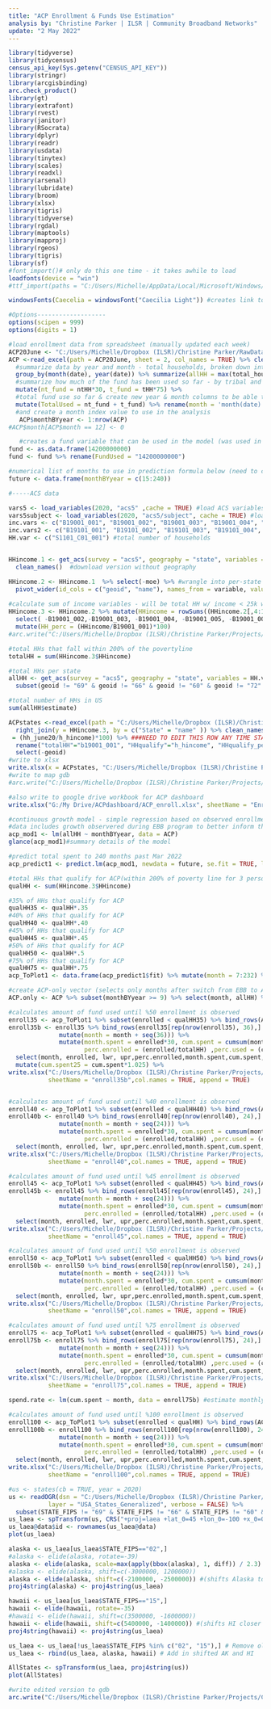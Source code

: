 ```yaml
---
title: "ACP Enrollment & Funds Use Estimation"
analysis by: "Christine Parker | ILSR | Community Broadband Networks"
update: "2 May 2022"
---
```



```r

library(tidyverse)
library(tidycensus)
census_api_key(Sys.getenv("CENSUS_API_KEY"))
library(stringr)
library(arcgisbinding)
arc.check_product()
library(gt)
library(extrafont)
library(rvest)
library(janitor)
library(RSocrata)
library(dplyr)
library(readr)
library(usdata)
library(tinytex)
library(scales)
library(readxl)
library(arsenal)
library(lubridate)
library(broom)
library(xlsx)
library(tigris)
library(tidyverse)
library(rgdal)
library(maptools)
library(mapproj)
library(rgeos)
library(tigris)
library(sf)
#font_import()# only do this one time - it takes awhile to load
loadfonts(device = "win")
#ttf_import(paths = "C:/Users/Michelle/AppData/Local/Microsoft/Windows/Fonts", recursive = TRUE)

windowsFonts(Caecelia = windowsFont("Caecilia Light")) #creates link to font to use in tables

#Options-------------------
options(scipen = 999)
options(digits = 1)
```

```r
#load enrollment data from spreadsheet (manually updated each week)
ACP20June <- "C:/Users/Michelle/Dropbox (ILSR)/Christine Parker/RawData/ACP/ACPWeeklyEnroll.xlsx"
ACP <-read_excel(path = ACP20June, sheet = 2, col_names = TRUE) %>% clean_names() %>%
  #summarize data by year and month - total households, broken down into tribal and non-tribal
  group_by(month(date), year(date)) %>% summarize(allHH = max(total_households), ntHH = max(non_tribal), tHH = max(tribal)) %>% 
  #summarize how much of the fund has been used so far - by tribal and non-tribal HH
  mutate(nt_fund = ntHH*30, t_fund = tHH*75) %>%
  #total fund use so far & create new year & month columns to be able to arrange...
  mutate(TotalUsed = nt_fund + t_fund) %>% rename(month = 'month(date)', year = 'year(date)') %>% arrange(year, month)
  #and create a month index value to use in the analysis
   ACP$monthBYyear <- 1:nrow(ACP)
#ACP$month[ACP$month == 12] <- 0

   #creates a fund variable that can be used in the model (was used in the original model set up, but is not currently being used)
fund <- as.data.frame(14200000000) 
fund <- fund %>% rename(FundUsed = "14200000000")

#numerical list of months to use in prediction formula below (need to change this after June)
future <- data.frame(monthBYyear = c(15:240))

#-----ACS data

vars5 <- load_variables(2020, "acs5" ,cache = TRUE) #load ACS variables in the 5 yr dataset
vars5subject <- load_variables(2020, "acs5/subject", cache = TRUE) #loads subject-table variables
inc.vars <- c("B19001_001", "B19001_002", "B19001_003", "B19001_004", "B19001_005" , "B19001_006", "B19001_007", "B19001_008", "B19001_009" ) #loads HH income fields from 5 year dataset (2016-2020) < $45K annual
inc.vars2 <- c("B19101_001", "B19101_002", "B19101_003", "B19101_004", "B19101_005"  ) #loads HH income fields from 5 year dataset (2015-2019)B19101_002
HH.var <- c("S1101_C01_001") #total number of households


HHincome.1 <- get_acs(survey = "acs5", geography = "state", variables = inc.vars, year = 2020, geometry = FALSE, moe_level = 95, state = NULL,cache_table = TRUE)%>%
  clean_names()  #download version without geography 

HHincome.2 <- HHincome.1  %>% select(-moe) %>% #wrangle into per-state records
  pivot_wider(id_cols = c("geoid", "name"), names_from = variable, values_from = estimate )  
  
#calculate sum of income variables - will be total HH w/ income < 25k within past 12 mo
HHincome.3 <- HHincome.2 %>% mutate(HHincome = rowSums((HHincome.2[,4:11]),na.rm = TRUE)) %>% 
  select( -B19001_002,-B19001_003, -B19001_004, -B19001_005, -B19001_006, -B19001_007, -B19001_008, -B19001_009) %>%
  mutate(HH_perc = (HHincome/B19001_001)*100) 
#arc.write("C:/Users/Michelle/Dropbox (ILSR)/Christine Parker/Projects/CBN InfoMap Requests/BroadbandingFunds/ACP/ACP/ACP.gdb/HHeligible2021",data = HHincome.3)

#total HHs that fall within 200% of the povertyline
totalHH = sum(HHincome.3$HHincome) 

#total HHs per state
allHH <- get_acs(survey = "acs5", geography = "state", variables = HH.var, year = 2020, geometry = TRUE, state = NULL, moe_level = 95, cache_table = TRUE) %>% clean_names() %>% #shift_geometry(preserve_area = FALSE, position = c("below","outside"))%>% 
  subset(geoid != "69" & geoid != "66" & geoid != "60" & geoid != "72" & geoid != "78")

#total number of HHs in US
sum(allHH$estimate)

ACPstates <-read_excel(path = "C:/Users/Michelle/Dropbox (ILSR)/Christine Parker/RawData/ACP/ACPWeeklyEnroll.xlsx", sheet = 3, col_names = TRUE)  %>%
  right_join(y = HHincome.3, by = c("State" = "name" )) %>% clean_names() %>% mutate(HHEoE_perc
 = (hh_june20/h_hincome)*100) %>% ###NEED TO EDIT THIS ROW ANY TIME STATE DATA IS UPDATED###
  rename("totalHH"="b19001_001", "HHqualify"="h_hincome", "HHqualify_perc" ="hh_perc") %>%
  select(-geoid)
#write to xlsx
write.xlsx(x = ACPstates, "C:/Users/Michelle/Dropbox (ILSR)/Christine Parker/Projects/CBN InfoMap Requests/BroadbandingFunds/ACP/Affordable-Connectivity-Program-Analysis/ACPbyState.xlsx")
#write to map gdb  
#arc.write("C:/Users/Michelle/Dropbox (ILSR)/Christine Parker/Projects/CBN InfoMap Requests/BroadbandingFunds/ACP/ACP/ACP.gdb/ACPstates20jUNE2022",data = ACPstates)

#also write to google drive workbook for ACP dashboard
write.xlsx("G:/My Drive/ACPdashboard/ACP_enroll.xlsx", sheetName = "EnrollByState", x = ACPstates, append = TRUE)

```

```r

#continuous growth model - simple regression based on observed enrollment through 22 Mar 2022
#data includes growth observered during EBB program to better inform the model
acp_mod1 <- lm(allHH ~ monthBYyear, data = ACP) 
glance(acp_mod1)#summary details of the model

#predict total spent to 240 months past Mar 2022
acp_predict1 <- predict.lm(acp_mod1, newdata = future, se.fit = TRUE, level = .95, interval = "prediction") 

#total HHs that qualify for ACP(within 200% of poverty line for 3 person HH)
qualHH <- sum(HHincome.3$HHincome)

#35% of HHs that qualify for ACP
qualHH35 <- qualHH*.35
#40% of HHs that qualify for ACP
qualHH40 <- qualHH*.40
#45% of HHs that qualify for ACP
qualHH45 <- qualHH*.45
#50% of HHs that qualify for ACP
qualHH50 <- qualHH*.5
#75% of HHs that qualify for ACP
qualHH75 <- qualHH*.75
acp_ToPlot1 <- data.frame(acp_predict1$fit) %>% mutate(month = 7:232) %>% rename(enrolled = fit)#create index which represents months - currently predicting May 2022 and beyond

#create ACP-only vector (selects only months after switch from EBB to ACP)
ACP.only <- ACP %>% subset(monthBYyear >= 9) %>% select(month, allHH) %>% rename(enrolled = allHH)

#calculates amount of fund used until %50 enrollment is observed
enroll35 <- acp_ToPlot1 %>% subset(enrolled < qualHH35) %>% bind_rows(ACP.only) %>% arrange(month) 
enroll35b <- enroll35 %>% bind_rows(enroll35[rep(nrow(enroll35), 36),] %>%
              mutate(month = month + seq(36))) %>%
              mutate(month.spent = enrolled*30, cum.spent = cumsum(month.spent),
                     perc.enrolled = (enrolled/totalHH) ,perc.used = (cum.spent /14200000000)) %>%
  select(month, enrolled, lwr, upr,perc.enrolled,month.spent,cum.spent, perc.used) %>%
  mutate(cum.spent25 = cum.spent*1.025) %>%
write.xlsx("C:/Users/Michelle/Dropbox (ILSR)/Christine Parker/Projects/CBN InfoMap Requests/BroadbandingFunds/BroadbandFunds/enrollACP.xlsx",
           sheetName = "enroll35b",col.names = TRUE, append = TRUE) 


#calculates amount of fund used until %40 enrollment is observed
enroll40 <- acp_ToPlot1 %>% subset(enrolled < qualHH40) %>% bind_rows(ACP.only) %>% arrange(month) 
enroll40b <- enroll40 %>% bind_rows(enroll40[rep(nrow(enroll40), 24),] %>%
              mutate(month = month + seq(24))) %>%
              mutate(month.spent = enrolled*30, cum.spent = cumsum(month.spent),
                     perc.enrolled = (enrolled/totalHH) ,perc.used = (cum.spent /14200000000)) %>%
  select(month, enrolled, lwr, upr,perc.enrolled,month.spent,cum.spent, perc.used) %>%
write.xlsx("C:/Users/Michelle/Dropbox (ILSR)/Christine Parker/Projects/CBN InfoMap Requests/BroadbandingFunds/BroadbandFunds/enrollACP.xlsx",
           sheetName = "enroll40",col.names = TRUE, append = TRUE)

#calculates amount of fund used until %45 enrollment is observed
enroll45 <- acp_ToPlot1 %>% subset(enrolled < qualHH45) %>% bind_rows(ACP.only) %>% arrange(month) 
enroll45b <- enroll45 %>% bind_rows(enroll45[rep(nrow(enroll45), 24),] %>%
              mutate(month = month + seq(24))) %>%
              mutate(month.spent = enrolled*30, cum.spent = cumsum(month.spent),
                     perc.enrolled = (enrolled/totalHH) ,perc.used = (cum.spent /14200000000)) %>%
  select(month, enrolled, lwr, upr,perc.enrolled,month.spent,cum.spent, perc.used) %>%
write.xlsx("C:/Users/Michelle/Dropbox (ILSR)/Christine Parker/Projects/CBN InfoMap Requests/BroadbandingFunds/BroadbandFunds/enrollACP.xlsx",
           sheetName = "enroll45",col.names = TRUE, append = TRUE)

#calculates amount of fund used until %50 enrollment is observed
enroll50 <- acp_ToPlot1 %>% subset(enrolled < qualHH50) %>% bind_rows(ACP.only) %>% arrange(month) 
enroll50b <- enroll50 %>% bind_rows(enroll50[rep(nrow(enroll50), 24),] %>%
              mutate(month = month + seq(24))) %>%
              mutate(month.spent = enrolled*30, cum.spent = cumsum(month.spent),
                     perc.enrolled = (enrolled/totalHH) ,perc.used = (cum.spent /14200000000)) %>%
  select(month, enrolled, lwr, upr,perc.enrolled,month.spent,cum.spent, perc.used) %>%
write.xlsx("C:/Users/Michelle/Dropbox (ILSR)/Christine Parker/Projects/CBN InfoMap Requests/BroadbandingFunds/BroadbandFunds/enrollACP.xlsx",
           sheetName = "enroll50",col.names = TRUE, append = TRUE)

#calculates amount of fund used until %75 enrollment is observed
enroll75 <- acp_ToPlot1 %>% subset(enrolled < qualHH75) %>% bind_rows(ACP.only) %>% arrange(month) 
enroll75b <- enroll75 %>% bind_rows(enroll75[rep(nrow(enroll75), 24),] %>%
              mutate(month = month + seq(24))) %>%
              mutate(month.spent = enrolled*30, cum.spent = cumsum(month.spent),
                     perc.enrolled = (enrolled/totalHH) ,perc.used = (cum.spent /14200000000)) %>%
  select(month, enrolled, lwr, upr,perc.enrolled,month.spent,cum.spent, perc.used) %>%
write.xlsx("C:/Users/Michelle/Dropbox (ILSR)/Christine Parker/Projects/CBN InfoMap Requests/BroadbandingFunds/BroadbandFunds/enrollACP.xlsx",
           sheetName = "enroll75",col.names = TRUE, append = TRUE)

spend.rate <- lm(cum.spent ~ month, data = enroll75b) #estimate monthly spending rate

#calculates amount of fund used until %100 enrollment is observed
enroll100 <- acp_ToPlot1 %>% subset(enrolled < qualHH) %>% bind_rows(ACP.only) %>% arrange(month) 
enroll100b <- enroll100 %>% bind_rows(enroll100[rep(nrow(enroll100), 24),] %>%
              mutate(month = month + seq(24))) %>%
              mutate(month.spent = enrolled*30, cum.spent = cumsum(month.spent),
                     perc.enrolled = (enrolled/totalHH) ,perc.used = (cum.spent /14200000000)) %>%
  select(month, enrolled, lwr, upr,perc.enrolled,month.spent,cum.spent, perc.used) %>%
write.xlsx("C:/Users/Michelle/Dropbox (ILSR)/Christine Parker/Projects/CBN InfoMap Requests/BroadbandingFunds/BroadbandFunds/enrollACP.xlsx",
           sheetName = "enroll100",col.names = TRUE, append = TRUE)


```

```r

#us <- states(cb = TRUE, year = 2020)
us <- readOGR(dsn = "C:/Users/Michelle/Dropbox (ILSR)/Christine Parker/Projects/Maps/TheFabric/TheFabric.gdb",
           layer = "USA_States_Generalized", verbose = FALSE) %>% 
  subset(STATE_FIPS != "69" & STATE_FIPS != "66" & STATE_FIPS != "60" & STATE_FIPS != "72" & STATE_FIPS != "78")
us_laea <- spTransform(us, CRS("+proj=laea +lat_0=45 +lon_0=-100 +x_0=0 +y_0=0 +a=6370997 +b=6370997 +units=m +no_defs"))
us_laea@data$id <- rownames(us_laea@data)
plot(us_laea)

alaska <- us_laea[us_laea$STATE_FIPS=="02",]
#alaska <- elide(alaska, rotate=-39)
alaska <- elide(alaska, scale=max(apply(bbox(alaska), 1, diff)) / 2.3)
#alaska <- elide(alaska, shift=c(-3000000, 1200000))
alaska <- elide(alaska, shift=c(-2100000, -2500000)) #(shifts Alaska to SW also)
proj4string(alaska) <- proj4string(us_laea)

hawaii <- us_laea[us_laea$STATE_FIPS=="15",]
hawaii <- elide(hawaii, rotate=-35)
#hawaii <- elide(hawaii, shift=c(3500000, -1600000))
hawaii <- elide(hawaii, shift=c(5400000, -1400000)) #(shifts HI closer to TX)
proj4string(hawaii) <- proj4string(us_laea)

us_laea <- us_laea[!us_laea$STATE_FIPS %in% c("02", "15"),] # Remove old AK and HI
us_laea <- rbind(us_laea, alaska, hawaii) # Add in shifted AK and HI

AllStates <- spTransform(us_laea, proj4string(us))
plot(AllStates)

#write edited version to gdb
arc.write("C:/Users/Michelle/Dropbox (ILSR)/Christine Parker/Projects/CBN InfoMap Requests/BroadbandingFunds/ACP/ACP/ACP.gdb/StateBounds", data = AllStates)
```